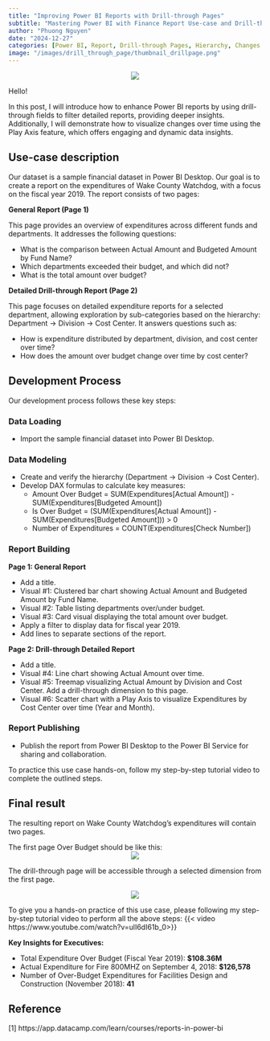 ```yaml
---
title: "Improving Power BI Reports with Drill-through Pages"
subtitle: "Mastering Power BI with Finance Report Use-case and Drill-through page"
author: "Phuong Nguyen"
date: "2024-12-27"
categories: [Power BI, Report, Drill-through Pages, Hierarchy, Changes Over Time]
image: "/images/drill_through_page/thumbnail_drillpage.png" 
---
```


<center><img src="/images/drill_through_page/intro_image.webp"></center>

Hello! 

In this post, I will introduce how to enhance Power BI reports by using drill-through fields to filter detailed reports, providing deeper insights. Additionally, I will demonstrate how to visualize changes over time using the Play Axis feature, which offers engaging and dynamic data insights.

## Use-case description
Our dataset is a sample financial dataset in Power BI Desktop. Our goal is to create a report on the expenditures of Wake County Watchdog, with a focus on the fiscal year 2019.
The report consists of two pages:

**General Report (Page 1)**

This page provides an overview of expenditures across different funds and departments. It addresses the following questions:

- What is the comparison between Actual Amount and Budgeted Amount by Fund Name?
- Which departments exceeded their budget, and which did not?
- What is the total amount over budget?

**Detailed Drill-through Report (Page 2)**

This page focuses on detailed expenditure reports for a selected department, allowing exploration by sub-categories based on the hierarchy: Department -> Division -> Cost Center. It answers questions such as:

- How is expenditure distributed by department, division, and cost center over time?
- How does the amount over budget change over time by cost center?

## Development Process
Our development process follows these key steps:

### Data Loading
- Import the sample financial dataset into Power BI Desktop.

### Data Modeling
- Create and verify the hierarchy (Department -> Division -> Cost Center).
- Develop DAX formulas to calculate key measures:
    - Amount Over Budget = SUM(Expenditures[Actual Amount]) - SUM(Expenditures[Budgeted Amount])
    - Is Over Budget = (SUM(Expenditures[Actual Amount]) - SUM(Expenditures[Budgeted Amount])) > 0
    - Number of Expenditures = COUNT(Expenditures[Check Number])

### Report Building

**Page 1: General Report**

- Add a title.
- Visual #1: Clustered bar chart showing Actual Amount and Budgeted Amount by Fund Name.
- Visual #2: Table listing departments over/under budget.
- Visual #3: Card visual displaying the total amount over budget.
- Apply a filter to display data for fiscal year 2019.
- Add lines to separate sections of the report.

**Page 2: Drill-through Detailed Report**

- Add a title.
- Visual #4: Line chart showing Actual Amount over time.
- Visual #5: Treemap visualizing Actual Amount by Division and Cost Center. Add a drill-through dimension to this page.
- Visual #6: Scatter chart with a Play Axis to visualize Expenditures by Cost Center over time (Year and Month).

### Report Publishing

- Publish the report from Power BI Desktop to the Power BI Service for sharing and collaboration.

To practice this use case hands-on, follow my step-by-step tutorial video to complete the outlined steps.

## Final result

The resulting report on Wake County Watchdog’s expenditures will contain two pages. 

The first page Over Budget should be like this:
<center><img src="/images/drill_through_page/page1.png"></center>	

The drill-through page will be accessible through a selected dimension from the first page.

<center><img src="/images/drill_through_page/page2.png"></center>	


To give you a hands-on practice of this use case, please following my step-by-step tutorial video to perform all the above steps:
{{< video https://www.youtube.com/watch?v=ulI6dI61b_0>}}

**Key Insights for Executives:**

- Total Expenditure Over Budget (Fiscal Year 2019): **$108.36M**
- Actual Expenditure for Fire 800MHZ on September 4, 2018: **$126,578**
- Number of Over-Budget Expenditures for Facilities Design and Construction (November 2018): **41**

## Reference
[1] https://app.datacamp.com/learn/courses/reports-in-power-bi
